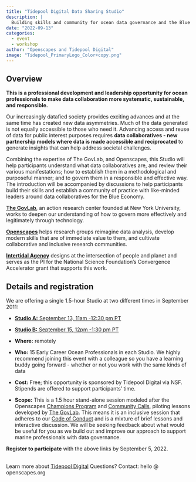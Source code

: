 ```yaml
---
title: "Tidepool Digital Data Sharing Studio"
description: |
  Building skills and community for ocean data governance and the Blue Economy
date: "2022-09-13"
categories: 
  - event 
  - workshop
author: "Openscapes and Tidepool Digital"
image: "Tidepool_PrimaryLogo_Color+copy.png"
---
```


## Overview

**This is a professional development and leadership opportunity for ocean professionals to make data collaboration more systematic, sustainable, and responsible.**

Our increasingly datafied society provides exciting advances and at the same time has created new data asymmetries. Much of the data generated is not equally accessible to those who need it. Advancing access and reuse of data for public interest purposes requires **data collaboratives - new partnership models where data is made accessible and reciprocated** to generate insights that can help address societal challenges.

Combining the expertise of The GovLab, and Openscapes, this Studio will help participants understand what data collaboratives are, and review their various manifestations; how to establish them in a methodological and purposeful manner; and to govern them in a responsible and effective way. The introduction will be accompanied by discussions to help participants build their skills and establish a community of practice with like-minded leaders around data collaboratives for the Blue Economy.

[**The GovLab**](https://thegovlab.org/), an action research center founded at New York University, works to deepen our understanding of how to govern more effectively and legitimately through technology.

[**Openscapes**](https://openscapes.org) helps research groups reimagine data analysis, develop modern skills that are of immediate value to them, and cultivate collaborative and inclusive research communities.

[**Intertidal Agency**](https://intertidal.agency/) designs at the intersection of people and planet and serves as the PI for the National Science Foundation's Convergence Accelerator grant that supports this work.

## Details and registration

We are offering a single 1.5-hour Studio at two different times in September 2011:

-   [**Studio A:** September 13, 11am -12:30 pm PT](https://www.eventbrite.com/e/tidepool-digital-data-sharing-studio-a-tickets-390849129267)

-   [**Studio B:** September 15, 12pm -1:30 pm PT](https://www.eventbrite.com/e/tidepool-digital-data-sharing-studio-b-tickets-390853291717)

-   **Where:** remotely

-   **Who:** 15 Early Career Ocean Professionals in each Studio. We highly recommend joining this event with a colleague so you have a learning buddy going forward - whether or not you work with the same kinds of data

-   **Cost:** Free; this opportunity is sponsored by Tidepool Digital via NSF. Stipends are offered to support participants' time. 

-   **Scope:** This is a 1.5 hour stand-alone session modeled after the Openscapes [Champions Program](https://openscapes.org/champions) and [Community Calls](https://www.openscapes.org/tags/community-call/), piloting lessons developed by [The GovLab](https://thegovlab.org/). This means it is an inclusive session that adheres to our [Code of Conduct](https://www.openscapes.org/code-of-conduct/) and is a mixture of brief lessons and interactive discussion. We will be seeking feedback about what would be useful for you as we build out and improve our approach to support marine professionals with data governance.

**Register to participate** with the above links by September 5, 2022.

\
Learn more about [Tidepool Digital](https://intertidal.agency/tidepooldigital) Questions? Contact: hello \@ openscapes.org
